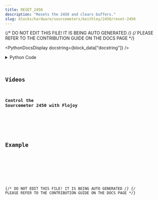 ```yaml
---
title: RESET_2450
description: "Resets the 2450 and clears buffers."
slug: blocks/hardware/sourcemeters/keithley/2450/reset-2450
---
```


{/* DO NOT EDIT THIS FILE! IT IS BEING AUTO GENERATED */}
{/* PLEASE REFER TO THE CONTRIBUTION GUIDE ON THE DOCS PAGE */}


<PythonDocsDisplay docstring={block_data["docstring"]} />
<details>
<summary>Python Code</summary>



<Code code={pythonCode} lang="py" wrap theme="dracula" />

[Find this Flojoy Block on GitHub](https://github.com/flojoy-ai/blocks/blob/main/blocks/HARDWARE/SOURCEMETERS/KEITHLEY/2450/RESET_2450/RESET_2450.py)

</details>

## Videos


### Control the Sourcemeter 2450 with Flojoy

<div className="not-content">
<YouTube id="https://www.youtube.com/watch?v=3Ja55y8rHUM" />
</div>

## Example


<GetHelpWidget />


<AppDisplay app={app} blockName="RESET_2450" client:visible />


<Example />

{/* DO NOT EDIT THIS FILE! IT IS BEING AUTO GENERATED */}
{/* PLEASE REFER TO THE CONTRIBUTION GUIDE ON THE DOCS PAGE */}
